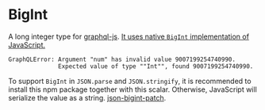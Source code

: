 # BigInt

A long integer type for [graphql-js](https://github.com/graphql/graphql-js).
[It uses native `BigInt` implementation of JavaScript.](https://developer.mozilla.org/en-US/docs/Web/JavaScript/Reference/Global_Objects/BigInt)

```text
GraphQLError: Argument "num" has invalid value 9007199254740990.
              Expected value of type ""Int"", found 9007199254740990.
```

To support `BigInt` in `JSON.parse` and `JSON.stringify`, it is recommended to install this npm
package together with this scalar. Otherwise, JavaScript will serialize the value as a string.
[json-bigint-patch](https://github.com/ardatan/json-bigint-patch).

